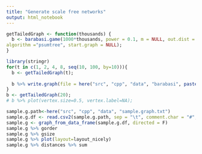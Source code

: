 ```yaml
---
title: "Generate scale free networks"
output: html_notebook
---
```

```r
getTailedGraph <- function(thousands) {
  b <- barabasi.game(1000*thousands, power = 0.1, m = NULL, out.dist = NULL, out.seq = NULL, out.pref = FALSE, zero.appeal = 1, directed = FALSE,
algorithm ="psumtree", start.graph = NULL);
}
```

```r
library(stringr)
for(t in c(1, 2, 4, 8, seq(10, 100, by=10))){
  b <- getTailedGraph(t);
  
  b %>% write.graph(file = here("src", "cpp", "data", "barabasi", paste0(str_pad(t, 3, pad = "0"), "k.edges")), format = "edgelist")
}
b <- getTailedGraph(20);
# b %>% plot(vertex.size=0.5, vertex.label=NA);
```

```r
sample.g.path<-here("src", "cpp", "data", "sample.graph.txt")
sample.g.df <- read.csv2(sample.g.path, sep = "\t", comment.char = "#", header = F)
sample.g <- graph_from_data_frame(sample.g.df, directed = F)
sample.g %>% gorder
sample.g %>% gsize
sample.g %>% plot(layout=layout_nicely)
sample.g %>% distances %>% sum

```
